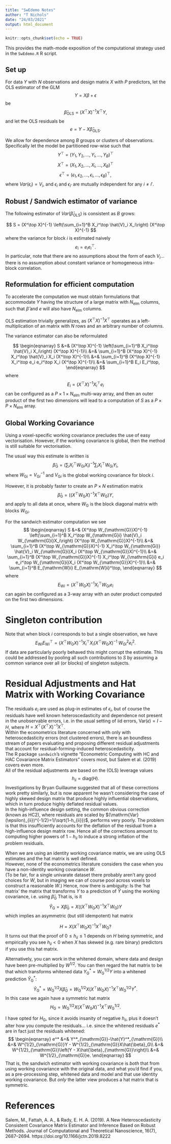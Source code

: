 ```yaml
---
title: "SwEdemo Notes"
author: "T Nichols"
date: "24/03/2021"
output: html_document
---
```


```r
knitr::opts_chunk$set(echo = TRUE)
```

This provides the math-mode exposition of the computational strategy used in the `SwEdemo.R` R script. 

## Set up

For data $Y$ with $N$ observations and design matrix $X$ with $P$ predictors, let the OLS estimator of the GLM
$$
Y=X\beta+\epsilon
$$
be 
$$
\hat\beta_{\mathrm{OLS}} = (X^\top X)^{-1}X^\top Y,
$$
and let the OLS residuals be
$$
e = Y-X\hat\beta_{\mathrm{OLS}}.
$$

We allow for dependence among $B$ groups or clusters of observations. Specifically let the model be partitioned row-wise such that
$$
Y^\top = (Y_1,Y_2,...,Y_i,...,Y_{B})^\top
$$
$$
X^\top = (X_1,X_2,...,X_i,...,X_{B})^\top
$$
$$
\epsilon^\top = (\epsilon_1,\epsilon_2,...,\epsilon_i,...,\epsilon_{B})^\top,
$$
where $Var(\epsilon_{i})=V_i$, and $\epsilon_{i}$ and $\epsilon_{i'}$ are mutually independent for any $i\neq i'$.

## Robust / Sandwich estimator of variance

The following estimator of $Var(\hat\beta_{\mathrm{OLS}})$ is consistent as $B$ grows:

$$
S = (X^\top X)^{-1} \left(\sum_{i=1}^B X_i^\top \hat{V}_i X_i\right) (X^\top X)^{-1}
$$
where the variance for block $i$ is estimated naively
$$
e_i = e_i e_i^\top.
$$
In particular, note that there are no assumptions about the form of each $V_i$... there is no assumption about constant variance or homogeneous intra-block correlation.

## Reformulation for efficient computation
 
To accelerate the computation we must obtain formulations that accommodate $Y$ having the structure of a large matrix with $N_{\mathrm{elm}}$ columns, such that $\hat\beta$ and $e$ will also have  $N_{\mathrm{elm}}$ columns.

OLS estimation trivially generalizes, as $(X^\top X)^{-1}X^\top$ operates as a left-multiplication of an matrix with $N$ rows and an arbitrary number of columns.

The variance estimator can also be reformulated

$$
\begin{eqnarray}
 S &=&  (X^\top X)^{-1} \left(\sum_{i=1}^B X_i^\top \hat{V}_i X_i\right) (X^\top X)^{-1}\\
   &=& \sum_{i=1}^B (X^\top X)^{-1}  X_i^\top \hat{V}_i X_i (X^\top X)^{-1}\\
   &=& \sum_{i=1}^B (X^\top X)^{-1}  X_i^\top e_i e_i^\top X_i (X^\top X)^{-1}\\
   &=& \sum_{i=1}^B E_i E_i^\top,
\end{eqnarray}
$$
where
$$
E_i = (X^\top X)^{-1}X_i^\top e_i
$$
can be configured as a $P\times 1\times N_{\mathrm{elm}}$ multi-way array, and then an outer product of the first two dimensions will lead to a computation of $S$ as a $P\times P \times  N_{\mathrm{elm}}$ array.


## Global Working Covariance

Using a voxel-specific working covariance precludes the use of easy vectorisation. However, if the working covariance is global, then the method is still suitable for vectorisation.

The usual way this estimate is written is 
$$
\hat\beta_{\mathrm{G}} = \left(\sum_i X_i^\top W_{\mathrm{G}i} X_i\right)^{-1}\sum_iX_i^\top W_{\mathrm{G}i}Y_i,
$$
where $W_{\mathrm{G}i}=V_{\mathrm{G}i}^{-1}$ and $V_{\mathrm{G}i}$ is the global working covariance for block $i$.  

However, it is probably faster to create an $P\times N$ estimation matrix
$$
\hat\beta_{\mathrm{G}} = \left((X^\top W_{\mathrm{G}} X)^{-1}X^\top W_{\mathrm{G}}\right)Y,
$$
and apply to all data at once, where $W_{\mathrm{G}}$ is the block diagonal matrix with blocks $W_{\mathrm{G}i}$.

For the sandwich estimator computation we see 
$$
\begin{eqnarray}
 S &=&  (X^\top W_{\mathrm{G}}X)^{-1} \left(\sum_{i=1}^B X_i^\top W_{\mathrm{G}i} \hat{V}_i W_{\mathrm{G}i}X_i\right) (X^\top W_{\mathrm{G}}X)^{-1}\\
  &=&  \sum_{i=1}^B (X^\top W_{\mathrm{G}}X)^{-1} X_i^\top W_{\mathrm{Gi}} \hat{V}_i W_{\mathrm{G}i}X_i (X^\top W_{\mathrm{G}}X)^{-1}\\
  &=&  \sum_{i=1}^B (X^\top W_{\mathrm{G}}X)^{-1} X_i^\top W_{\mathrm{G}i} e_i e_i^\top W_{\mathrm{G}i}X_i (X^\top W_{\mathrm{G}}X)^{-1}\\
   &=& \sum_{i=1}^B E_{\mathrm{W}i} E_{\mathrm{W}i}^\top,
\end{eqnarray}
$$
where
$$
E_{\mathrm{W}i} =  (X^\top W_{\mathrm{G}}X)^{-1} X_i^\top W_{\mathrm{G}i}e_i
$$
can again be configured as a 3-way array with an outer product computed on the first two dimensions.

# Singleton contribution

Note that when block $i$ corresponds to but a single observation, we have
$$
E_{\mathrm{W}i} E_{\mathrm{W}i}^\top =  (X^\top W_{\mathrm{G}}X)^{-1} X_i^\top X_i  (X^\top W_{\mathrm{G}}X)^{-1}\; W_{Gi}^2e_i^2.
$$
If data are particularly poorly behaved this might corrupt the estimate.  This could be addressed by pooling all such contributions to $S$ by assuming a common variance over all (or blocks) of singleton subjects.

# Residual Adjustments and Hat Matrix with Working Covariance

The residuals $e_i$ are used as plug-in estimates of $\epsilon_i$, but of course the residuals have well known heteroscedasticity and dependence not present in the unobservable errors, i.e. in the usual setting of iid errors, $\mathrm{Var}(\epsilon)=I-H$, where $H=X^\top(X^\top X)^{-1}X^\top$.  
Within the econometrics literature concerned with only with heteroscedasticity errors (not clustered errors), there is an boundless stream of papers evaluating and proposing different residual adjustments that account for residual-forming-induced heteroscedasticity.  
The R package `sandwich`'s vignette "Econometric Computing with HC and HAC Covariance Matrix Estimators" covers most, but Salem et al. (2019) covers even more.  
All of the residual adjustments are based on the (OLS) leverage values
$$
h_{ii} = \mathrm{diag}(H).
$$
Investigations by Bryan Guillaume suggested that all of these corrections work pretty similarly, but is now apparent he wasn't considering the case of highly skewed design matrix that produce highly influential observations, which in turn produce highly deflated residual values.  
In the high-influence design setting, the common obvious correction (known as HC2), where residuals are scaled by $(\mathrm{Var}(\epsilon)_{ii})^{-1/2}=1/\sqrt{1-h_{ii}})$, performs very poorly.  The problem is that this insufficiently accounts for the deflation of the residual from a high-influence design matrix row.  Hence all of the corrections amount to computing higher powers of $1-h_{ii}$ to induce a strong inflation of the problem residuals.

When we are using an identity working covariance matrix, we are using OLS estimates and the hat matrix is well defined.  
However, none of the econometrics literature considers the case when you have a non-identity working covariance $W$.  
(To be fair, for a single univarate dataset there probably aren't any good choices for $W$, but in imaging we can of course pool across voxels to construct a reasonable $W$.)
Hence, now there is ambiguity:  Is the 'hat matrix' the matrix that transforms $Y$ to a prediction of $\hat{Y}$ using the working covariance, i.e. using $\hat{\beta}_{\mathrm{G}}$  That is, is it
$$
\hat{Y}_{\mathrm{G}} = X\hat{\beta}_{\mathrm{G}}=X\left((X^\top W_{\mathrm{G}} X)^{-1}X^\top W_{\mathrm{G}}\right)Y
$$
which implies an asymmetric (but still idempotent) hat matrix

$$
H = X(X^\top W_{\mathrm{G}} X)^{-1}X^\top W_{\mathrm{G}}?
$$
It turns out that the proof of $0 \leq h_{ii} \leq 1$ depends on $H$ being symmetric, and empirically you see $h_{ii}<0$ when $X$ has skewed (e.g. rare binary) predictors if you use this hat matrix.

Alternatively, you can work in the whitened domain, where data and design have been pre-multiplied by $W^{1/2}$.  You can then regard the hat matrix to be that which transforms whitened data $Y^*_{\mathrm{G}}=W^{1/2}_{\mathrm{G}}Y$ into a whitened prediction $\hat{Y}^*_{\mathrm{G}}$: $$
\hat{Y}^*_{\mathrm{G}} = W^{1/2}_{\mathrm{G}}X\hat{\beta}_G = W^{1/2}_{\mathrm{G}}X(X^\top W_{\mathrm{G}} X)^{-1}X^\top W_{\mathrm{G}}^{1/2} Y^*.
$$
In this case we again have a symmetric hat matrix
$$
H_{\mathrm{G}} = W^{1/2}_{\mathrm{G}}X(X^\top W_{\mathrm{G}} X)^{-1}X^\top W^{1/2}_{\mathrm{G}}.
$$

I have opted for $H_{\mathrm{G}}$, since it avoids insanity of negative $h_{ii}$, plus it doesn't alter how you compute the residuals... i.e. since the whitened residuals $e^*$ are in fact just the residuals whitened:
$$
\begin{eqnarray}
e^* &=& Y^*_{\mathrm{G}}-\hat{Y}^*_{\mathrm{G}}\\
 &=& W^{1/2}_{\mathrm{G}}Y -  W^{1/2}_{\mathrm{G}}X\hat{\beta}_G\\
 &=&  W^{1/2}_{\mathrm{G}}\left(Y -  X\hat{\beta}_{\mathrm{G}}\right)\\
 &=&  W^{1/2}_{\mathrm{G}}e.
\end{eqnarray}
$$
That is, the sandwich estimator with working covariance is *both* that from using working covariance with the original data, and what you'd find if you, as a pre-processing step, whitened data and model and that use identity working covariance.  But *only* the latter view produces a hat matrix that is symmetric.

# References

Salem, M., Fattah, A. A., & Rady, E. H. A. (2019). A New Heteroscedasticity Consistent Covariance Matrix Estimator and Inference Based on Robust Methods. Journal of Computational and Theoretical Nanoscience, 16(7), 2687–2694. https://doi.org/10.1166/jctn.2019.8222
